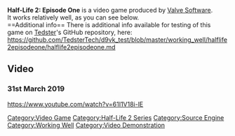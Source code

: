 <strong>Half-Life 2: Episode One</strong> is a video game produced by [[Valve Software]].
<br />
It works relatively well, as you can see below.
<br />
==Additional info==
There is additional info available for testing of this game on [[User:Tedster|Tedster]]'s GitHub repository, here:
<br />
https://github.com/TedsterTech/d9vk_test/blob/master/working_well/halflife2episodeone/halflife2episodeone.md

==Video==
===31st March 2019===
<youtube>https://www.youtube.com/watch?v=61I1V18i-lE</youtube>

[[Category:Video Game]]
[[Category:Half-Life 2 Series]]
[[Category:Source Engine]]
[[Category:Working Well]]
[[Category:Video Demonstration]]
